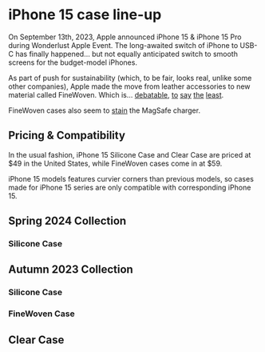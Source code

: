 
# iPhone 15 case line-up

On September 13th, 2023, Apple announced iPhone 15 & iPhone 15 Pro during Wonderlust Apple Event. The long-awaited switch of iPhone to USB-C has finally happened… but not equally anticipated switch to smooth screens for the budget-model iPhones.

As part of push for sustainability (which, to be fair, looks real, unlike some other companies), Apple made the move from leather accessories to new material called FineWoven. Which is… [debatable](https://www.theverge.com/2023/9/20/23882255/apple-iphone-15-finewoven-case-wallet-bad), [to](https://9to5mac.com/2023/09/25/apple-finewoven-cases-hands-on-terrible/) [say](https://www.macrumors.com/2023/09/25/finewoven-iphone-case-continued-criticism/) [the](https://www.macworld.com/article/2081435/iphone-15-finewoven-cases-criticism.html) [least](https://www.consumerreports.org/electronics-computers/cell-phones/apple-finewoven-phone-case-review-a5814511909/).

FineWoven cases also seem to [stain](https://twitter.com/m_rlons/status/1708803532361531430) the MagSafe charger.

## Pricing & Compatibility

In the usual fashion, iPhone 15 Silicone Case and Clear Case are priced at \$49 in the United States, while FineWoven cases come in at \$59.

iPhone 15 models features curvier corners than previous models, so cases made for iPhone 15 series are only compatible with corresponding iPhone 15.

## Spring 2024 Collection

### Silicone Case

<CaseTableTabs series="iPhone 15" season="Spring 2024" material="Silicone Case" />

## Autumn 2023 Collection

### Silicone Case

<CaseTableTabs series="iPhone 15" season="Autumn 2023" material="Silicone Case" />

### FineWoven Case

<CaseTableTabs series="iPhone 15" season="Autumn 2023" material="FineWoven Case" />

## Clear Case

<VerticalCarousel series="iPhone 15" season="Autumn 2023" material="Clear Case" />
